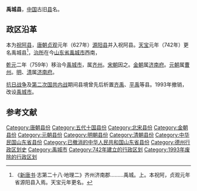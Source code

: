 '''禹城县'''，[[中国|中国]]古旧[[县|县]]名。

== 政区沿革 ==
本为[[祝阿县|祝阿县]]，[[唐朝|唐朝]][[貞觀_(唐朝)|贞观]]元年（627年）[[源阳县|源阳县]]并入祝阿县。[[天宝_(唐朝)|天宝]]元年（742年）更名禹城县<ref>《[[新唐书|新唐书]]·志第二十八·地理二》齐州济南郡………禹城。上。本祝阿，贞观元年省源阳县入焉。天宝元年更名。</ref>，[[治所|治所]]在今[[山东省|山东省]][[禹城市|禹城市]]西南，

[[乾元_(唐朝)|乾元]]二年（759年）移治今[[禹城市|禹城市]]，属[[齐州_(北魏)|齐州]]。[[宋朝|宋朝]]因之。[[金朝|金朝]]属[[济南府|济南府]]。[[元朝|元朝]]属[[曹州|曹州]]。[[明朝|明]]、[[清朝|清]]属[[济南府|济南府]]。

[[抗日战争|抗日战争]]及[[第二次国共内战|第二次国共内战]]期间县境曾先后析置[[齐禹县|齐禹]]、[[平禹县|平禹]]等县。1993年撤销，改设[[禹城市|禹城市]]。

== 参考文献 ==
{{Reflist|2}}

{{中華民國山東省行政區劃}}
{{山东行政区划小作品}}

[[Category:唐朝县份|Category:唐朝县份]]
[[Category:五代十国县份|Category:五代十国县份]]
[[Category:北宋县份|Category:北宋县份]]
[[Category:金朝县份|Category:金朝县份]]
[[Category:元朝县份|Category:元朝县份]]
[[Category:明朝县份|Category:明朝县份]]
[[Category:清朝县份|Category:清朝县份]]
[[Category:中华民国山东省县份|Category:中华民国山东省县份]]
[[Category:已撤消的中华人民共和国山东省县份|Category:已撤消的中华人民共和国山东省县份]]
[[Category:德州行政区划史|Category:德州行政区划史]]
[[Category:禹城市|Category:禹城市]]
[[Category:742年建立的行政区划|Category:742年建立的行政区划]]
[[Category:1993年废除的行政区划|Category:1993年废除的行政区划]]